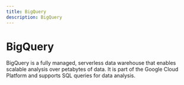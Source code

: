 ```yaml
---
title: BigQuery
description: BigQuery
---
```


# BigQuery
BigQuery is a fully managed, serverless data warehouse that enables scalable analysis over petabytes of data. It is part of the Google Cloud Platform and supports SQL queries for data analysis.